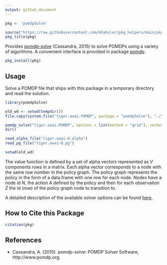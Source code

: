 ```yaml
---
output: github_document
---
```


```r
pkg <- 'pomdpSolve'

source("https://raw.githubusercontent.com/mhahsler/pkg_helpers/main/pkg_helpers.R")
pkg_title(pkg)
```

Provides [pomdp-solve](http://www.pomdp.org/code/) (Cassandra, 2015) to solve POMDPs using
a variety of algorithms.
A convenient interface is provided in package [pomdp](https://github.com/mhahsler/pomdp). 

```r
pkg_install(pkg)
```

## Usage

Solve a POMDP file that ships with this package in a temporary directory and read the solution.
```r
library(pomdpSolve)

old_wd <- setwd(tempdir())
file.copy(system.file("tiger.aaai.POMDP", package = "pomdpSolve"), "./tiger.aaai.POMDP")

pomdp_solve("tiger.aaai.POMDP", options = list(method = "grid"), verbose = FALSE)
dir()

read_alpha_file("tiger.aaai-0.alpha")
read_pg_file("tiger.aaai-0.pg")

setwd(old_wd)
```

The value function is defined by a set of alpha vectors represented as $V$ components rows in a matrix. Each alpha vector corresponds to 
a node with the same row number in the policy graph. The policy graph represents the policy in the form of a data.frame with one row for each node. Nodes have a node id $N$, the action $A$ defined by the policy and then for each observation $Z$ the id (row) of the policy graph node to transition to.

A detailed description of the available solver options can be found [here](https://mhahsler.github.io/pomdpSolve/pomdp-solve_manual).

## How to Cite this Package
```r
citation(pkg)
```

## References

* Cassandra, A. (2015). pomdp-solve: POMDP Solver Software, http://www.pomdp.org.

